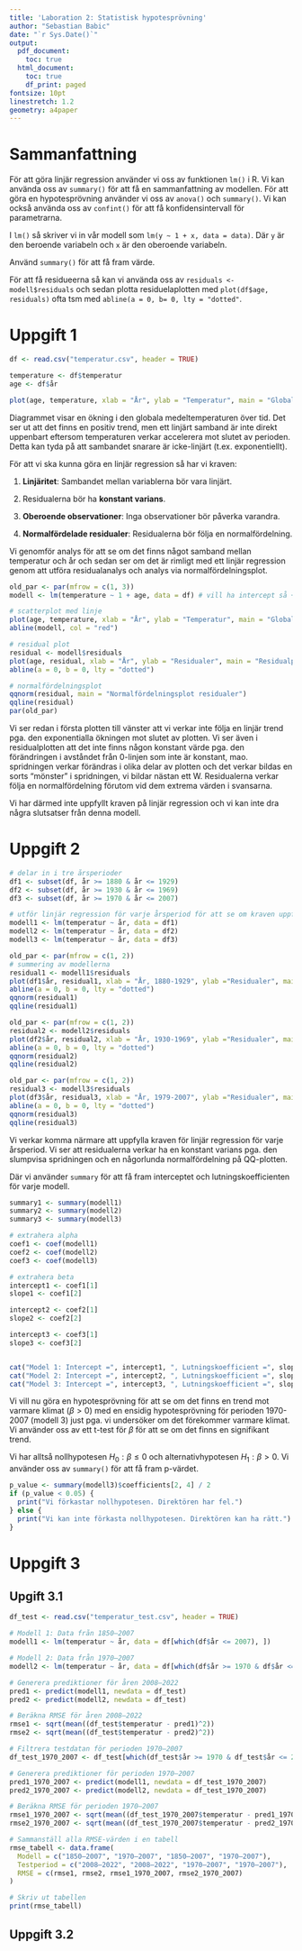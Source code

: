 ```yaml
---
title: 'Laboration 2: Statistisk hypotesprövning'
author: "Sebastian Babic"
date: "`r Sys.Date()`"
output:
  pdf_document: 
    toc: true
  html_document:
    toc: true
    df_print: paged
fontsize: 10pt
linestretch: 1.2
geometry: a4paper
---
```

\newpage
# Sammanfattning
För att göra linjär regression använder vi oss av funktionen `lm()` i R. Vi kan använda oss av `summary()` för att få en sammanfattning av modellen. 
För att göra en hypotesprövning använder vi oss av `anova()` och `summary()`. Vi kan också använda oss av `confint()` för att få konfidensintervall 
för parametrarna.

I `lm()` så skriver vi in vår modell som `lm(y ~ 1 + x, data = data)`. Där `y` är den beroende variabeln och `x` är den oberoende variabeln.

Använd `summary()` för att få fram värde. 

För att få residueerna så kan vi använda oss av `residuals <- modell$residuals` och sedan plotta residuelaplotten med `plot(df$age, residuals)` ofta 
tsm med `abline(a = 0, b= 0, lty = "dotted"`. 


\newpage
# Uppgift 1
```r
df <- read.csv("temperatur.csv", header = TRUE)
```

```r
temperature <- df$temperatur
age <- df$år

plot(age, temperature, xlab = "År", ylab = "Temperatur", main = "Global medeltemperatur med anpassad linje")
```
Diagrammet visar en ökning i den globala medeltemperaturen över tid. Det ser ut att det finns en positiv trend, 
men ett linjärt samband är inte direkt uppenbart eftersom temperaturen verkar accelerera mot slutet av perioden. 
Detta kan tyda på att sambandet snarare är icke-linjärt (t.ex. exponentiellt).

För att vi ska kunna göra en linjär regression så har vi kraven:

1. **Linjäritet**: Sambandet mellan variablerna bör vara linjärt.

2. Residualerna bör ha **konstant varians**.

3. **Oberoende observationer**: Inga observationer bör påverka varandra.

4. **Normalfördelade residualer**: Residualerna bör följa en normalfördelning.



Vi genomför analys för att se om det finns något samband mellan temperatur och år och sedan ser om det är rimligt med ett linjär regression
genom att utföra residualanalys och analys via normalfördelningsplot.

```r
old_par <- par(mfrow = c(1, 3))
modell <- lm(temperature ~ 1 + age, data = df) # vill ha intercept så + 1

# scatterplot med linje
plot(age, temperature, xlab = "År", ylab = "Temperatur", main = "Global medeltemperatur")
abline(modell, col = "red")

# residual plot
residual <- modell$residuals
plot(age, residual, xlab = "År", ylab = "Residualer", main = "Residualplot")
abline(a = 0, b = 0, lty = "dotted")

# normalfördelningsplot
qqnorm(residual, main = "Normalfördelningsplot residualer")
qqline(residual)
par(old_par)
```

Vi ser redan i första plotten till vänster att vi verkar inte följa en linjär trend pga. den exponentialla ökningen mot slutet av plotten. Vi ser även i residualplotten att det inte finns någon konstant 
värde pga. den förändringen i avståndet från 0-linjen som inte är konstant, mao. spridningen verkar förändras i olika delar av plotten och det verkar
bildas en sorts "mönster" i spridningen, vi bildar nästan ett W. 
Residualerna verkar följa en normalfördelning förutom vid dem extrema värden i svansarna. 

Vi har därmed inte uppfyllt kraven på 
linjär regression och vi kan inte dra några slutsatser från denna modell. 


\newpage

# Uppgift 2
```r
# delar in i tre årsperioder
df1 <- subset(df, år >= 1880 & år <= 1929)
df2 <- subset(df, år >= 1930 & år <= 1969)
df3 <- subset(df, år >= 1970 & år <= 2007)

# utför linjär regression för varje årsperiod för att se om kraven uppfylls bättre
modell1 <- lm(temperatur ~ år, data = df1)
modell2 <- lm(temperatur ~ år, data = df2)
modell3 <- lm(temperatur ~ år, data = df3)

old_par <- par(mfrow = c(1, 2))
# summering av modellerna
residual1 <- modell1$residuals
plot(df1$år, residual1, xlab = "År, 1880-1929", ylab ="Residualer", main = "Residualplot")
abline(a = 0, b = 0, lty = "dotted")
qqnorm(residual1)
qqline(residual1)

old_par <- par(mfrow = c(1, 2))
residual2 <- modell2$residuals
plot(df2$år, residual2, xlab = "År, 1930-1969", ylab ="Residualer", main = "Residualplot")
abline(a = 0, b = 0, lty = "dotted")
qqnorm(residual2)
qqline(residual2)

old_par <- par(mfrow = c(1, 2))
residual3 <- modell3$residuals
plot(df3$år, residual3, xlab = "År, 1979-2007", ylab ="Residualer", main = "Residualplot")
abline(a = 0, b = 0, lty = "dotted")
qqnorm(residual3)
qqline(residual3)
```

Vi verkar komma närmare att uppfylla kraven för linjär regression för varje årsperiod. Vi ser att residualerna verkar ha en konstant varians pga. den 
slumpvisa spridningen och en någorlunda normalfördelning på QQ-plotten. 



Där vi använder `summary` för att få fram interceptet och lutningskoefficienten för varje modell.

```r
summary1 <- summary(modell1)
summary2 <- summary(modell2)
summary3 <- summary(modell3)

# extrahera alpha
coef1 <- coef(modell1)
coef2 <- coef(modell2)
coef3 <- coef(modell3)

# extrahera beta
intercept1 <- coef1[1]
slope1 <- coef1[2]

intercept2 <- coef2[1]
slope2 <- coef2[2]

intercept3 <- coef3[1]
slope3 <- coef3[2]


cat("Model 1: Intercept =", intercept1, ", Lutningskoefficient =", slope1, "\n")
cat("Model 2: Intercept =", intercept2, ", Lutningskoefficient =", slope2, "\n")
cat("Model 3: Intercept =", intercept3, ", Lutningskoefficient =", slope3, "\n")
```

Vi vill nu göra en hypotesprövning för att se om det finns en trend mot varmare klimat ($\beta > 0$) med en ensidig hypotesprövning för 
perioden 1970-2007 (modell 3) just pga. vi undersöker om det förekommer varmare klimat. Vi använder oss av
ett t-test för $\beta$ för att se om det finns en signifikant trend. 

Vi har alltså nollhypotesen $H_0: \beta \leq 0$ och alternativhypotesen $H_1: \beta > 0$. Vi använder oss av `summary()` för att få fram p-värdet.

```r
p_value <- summary(modell3)$coefficients[2, 4] / 2
if (p_value < 0.05) {
  print("Vi förkastar nollhypotesen. Direktören har fel.")
} else {
  print("Vi kan inte förkasta nollhypotesen. Direktören kan ha rätt.")
}
```

\newpage

# Uppgift 3
## Upgift 3.1
```r
df_test <- read.csv("temperatur_test.csv", header = TRUE)
```



```r
# Modell 1: Data från 1850–2007
modell1 <- lm(temperatur ~ år, data = df[which(df$år <= 2007), ])

# Modell 2: Data från 1970–2007
modell2 <- lm(temperatur ~ år, data = df[which(df$år >= 1970 & df$år <= 2007), ])

# Generera prediktioner för åren 2008–2022
pred1 <- predict(modell1, newdata = df_test)
pred2 <- predict(modell2, newdata = df_test)

# Beräkna RMSE för åren 2008–2022
rmse1 <- sqrt(mean((df_test$temperatur - pred1)^2))
rmse2 <- sqrt(mean((df_test$temperatur - pred2)^2))
```

```r

# Filtrera testdatan för perioden 1970–2007
df_test_1970_2007 <- df_test[which(df_test$år >= 1970 & df_test$år <= 2007), ]

# Generera prediktioner för perioden 1970–2007
pred1_1970_2007 <- predict(modell1, newdata = df_test_1970_2007)
pred2_1970_2007 <- predict(modell2, newdata = df_test_1970_2007)

# Beräkna RMSE för perioden 1970–2007
rmse1_1970_2007 <- sqrt(mean((df_test_1970_2007$temperatur - pred1_1970_2007)^2))
rmse2_1970_2007 <- sqrt(mean((df_test_1970_2007$temperatur - pred2_1970_2007)^2))
```

```r
# Sammanställ alla RMSE-värden i en tabell
rmse_tabell <- data.frame(
  Modell = c("1850–2007", "1970–2007", "1850–2007", "1970–2007"),
  Testperiod = c("2008–2022", "2008–2022", "1970–2007", "1970–2007"),
  RMSE = c(rmse1, rmse2, rmse1_1970_2007, rmse2_1970_2007)
)

# Skriv ut tabellen
print(rmse_tabell)
```




## Uppgift 3.2


